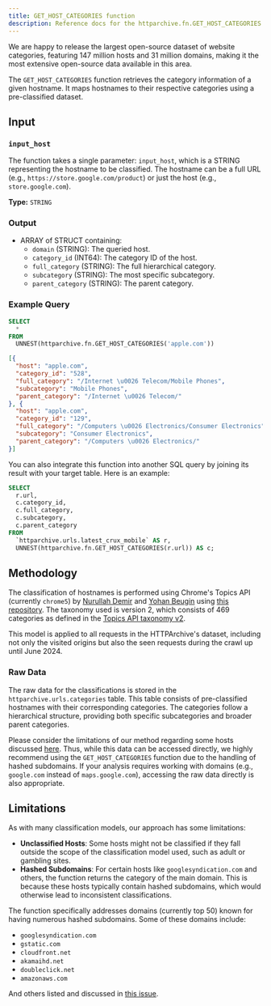 ```yaml
---
title: GET_HOST_CATEGORIES function
description: Reference docs for the httparchive.fn.GET_HOST_CATEGORIES function
---
```



We are happy to release the largest open-source dataset of website categories, featuring 147 million hosts and 31 million domains, making it the most extensive open-source data available in this area.

The `GET_HOST_CATEGORIES` function retrieves the category information of a given hostname. It maps hostnames to their respective categories using a pre-classified dataset. 

## Input

### `input_host`
The function takes a single parameter: `input_host`, which is a STRING representing the hostname to be classified. The hostname can be a full URL (e.g., `https://store.google.com/product`) or just the host (e.g., `store.google.com`).

**Type:** `STRING`


### Output
- ARRAY of STRUCT containing:
  - `domain` (STRING): The queried host.
  - `category_id` (INT64): The category ID of the host.
  - `full_category` (STRING): The full hierarchical category.
  - `subcategory` (STRING): The most specific subcategory.
  - `parent_category` (STRING): The parent category.

### Example Query

<Tabs>
  <TabItem label="Query">

```sql
SELECT
  *
FROM
  UNNEST(httparchive.fn.GET_HOST_CATEGORIES('apple.com'))
```
   
  </TabItem>
  <TabItem label="Results">

```json
[{
  "host": "apple.com",
  "category_id": "528",
  "full_category": "/Internet \u0026 Telecom/Mobile Phones",
  "subcategory": "Mobile Phones",
  "parent_category": "/Internet \u0026 Telecom/"
}, {
  "host": "apple.com",
  "category_id": "129",
  "full_category": "/Computers \u0026 Electronics/Consumer Electronics",
  "subcategory": "Consumer Electronics",
  "parent_category": "/Computers \u0026 Electronics/"
}]
```
  </TabItem>
</Tabs>

You can also integrate this function into another SQL query by joining its result with your target table. Here is an example:

<Tabs>
  <TabItem label="Query">

```sql
SELECT
  r.url,
  c.category_id,
  c.full_category,
  c.subcategory,
  c.parent_category
FROM
  `httparchive.urls.latest_crux_mobile` AS r,
  UNNEST(httparchive.fn.GET_HOST_CATEGORIES(r.url)) AS c;
  ```
  
  </TabItem>
</Tabs>


## Methodology
The classification of hostnames is performed using Chrome's Topics API (currently `chrome5`)  by [Nurullah Demir](https://ndemir.com) and [Yohan Beugin](https://yohan.beugin.org/) using [this repository](https://github.com/yohhaan/httparchive-topics-classification). The taxonomy used is version 2, which consists of 469 categories as defined in the [Topics API taxonomy v2](https://github.com/patcg-individual-drafts/topics/blob/a116e9e404dd96c7793fe6542c53e9a9d93cb75b/taxonomy_v2.md).

This model is applied to all requests in the HTTPArchive's dataset, including not only the visited origins but also the seen requests during the crawl up until June 2024. 

### Raw Data
The raw data for the classifications is stored in the `httparchive.urls.categories` table. This table consists of pre-classified hostnames with their corresponding categories. The categories follow a hierarchical structure, providing both specific subcategories and broader parent categories.

Please consider the limitations of our method regarding some hosts discussed [here](https://github.com/HTTPArchive/httparchive.org/issues/868). Thus, while this data can be accessed directly, we highly recommend using the `GET_HOST_CATEGORIES` function due to the handling of hashed subdomains. If your analysis requires working with domains (e.g., `google.com` instead of `maps.google.com`), accessing the raw data directly is also appropriate.
  

## Limitations
As with many classification models, our approach has some limitations:

- **Unclassified Hosts**: Some hosts might not be classified if they fall outside the scope of the classification model used, such as adult or gambling sites.
- **Hashed Subdomains**: For certain hosts like `googlesyndication.com` and others, the function returns the category of the main domain. This is because these hosts typically contain hashed subdomains, which would otherwise lead to inconsistent classifications.

The function specifically addresses domains (currently top 50) known for having numerous hashed subdomains. Some of these domains include:
- `googlesyndication.com`
- `gstatic.com`
- `cloudfront.net`
- `akamaihd.net`
- `doubleclick.net`
- `amazonaws.com`

And others listed and discussed in [this issue](https://github.com/HTTPArchive/httparchive.org/issues/868).

